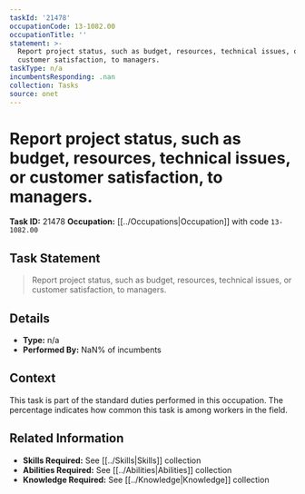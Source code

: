 ```yaml
---
taskId: '21478'
occupationCode: 13-1082.00
occupationTitle: ''
statement: >-
  Report project status, such as budget, resources, technical issues, or
  customer satisfaction, to managers.
taskType: n/a
incumbentsResponding: .nan
collection: Tasks
source: onet
---
```

# Report project status, such as budget, resources, technical issues, or customer satisfaction, to managers.

**Task ID:** 21478
**Occupation:** [[../Occupations|Occupation]] with code `13-1082.00`

## Task Statement

> Report project status, such as budget, resources, technical issues, or customer satisfaction, to managers.

## Details

- **Type:** n/a
- **Performed By:** NaN% of incumbents

## Context

This task is part of the standard duties performed in this occupation. The percentage indicates how common this task is among workers in the field.

## Related Information

- **Skills Required:** See [[../Skills|Skills]] collection
- **Abilities Required:** See [[../Abilities|Abilities]] collection
- **Knowledge Required:** See [[../Knowledge|Knowledge]] collection
